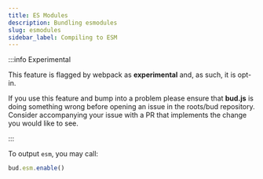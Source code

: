 ```yaml
---
title: ES Modules
description: Bundling esmodules
slug: esmodules
sidebar_label: Compiling to ESM
---
```


:::info Experimental

This feature is flagged by webpack as **experimental** and, as such, it is opt-in.

If you use this feature and bump into a problem please ensure that
**bud.js** is doing something wrong before opening an issue in the roots/bud repository. Consider accompanying your issue with
a PR that implements the change you would like to see.

:::

To output `esm`, you may call:

```ts title="bud.config.mjs"
bud.esm.enable()
```
